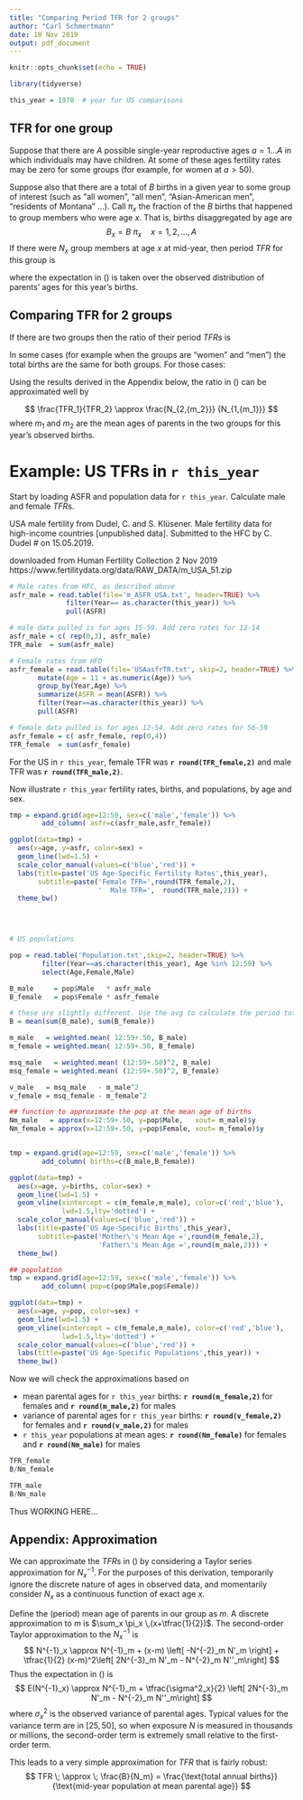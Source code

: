 ```yaml
---
title: "Comparing Period TFR for 2 groups"
author: "Carl Schmertmann"
date: 10 Nov 2019
output: pdf_document
---
```


```r
knitr::opts_chunk$set(echo = TRUE)

library(tidyverse)

this_year = 1970  # year for US comparisons
```

## TFR for one group

Suppose that there are $A$ possible single-year reproductive ages $a=1\ldots A$ in which individuals may have children. At some of these ages fertility rates may be zero for some groups (for example, for women at $a > 50$).

Suppose also that there are a total of $B$ births in a given year to some group of interest (such as "all women", "all men", "Asian-American men", "residents of Montana" ...).  Call $\pi_x$ the fraction of the $B$ births that happened to group members who were age $x$. That is, births disaggregated by age are 
$$
B_x = B \:\pi_x \quad x=1,2,\ldots,A
$$ 
If there were $N_x$ group members at age $x$ at mid-year, then period $TFR$ for this group is

\begin{equation}
\label{eq:mainTFR}
TFR = \sum_x \frac{B_x}{N_x} = B \: \sum_x \pi_x \left(\frac{1}{N_x}\right) = B \: E_{\pi} \left( N^{-1}_x\right) 
\end{equation}

where the expectation in (\ref{eq:mainTFR}) is taken over the observed distribution of parents' ages for this year's births. 


## Comparing TFR for 2 groups

If there are two groups then the ratio of their period $TFR$s is

\begin{equation}
\label{eq:TFRratio}
\frac{TFR_1}{TFR_2} = 
\frac{B_1 \: \cdot \: E_{\pi_1} \left(  N^{-1}_{1x}\right)} 
     {B_2 \: \cdot \: E_{\pi_2} \left(  N^{-1}_{2x} \right)}
\end{equation}

In some cases (for example when the groups are "women" and "men") the total births are the same for both groups. For those cases:
\begin{equation}
\label{eq:TFRratiosameB}
\frac{TFR_1}{TFR_2} = \frac{E_{\pi_1} \left( N^{-1}_{1x}\right)} 
                           {E_{\pi_2} \left(  N^{-1}_{2x} \right)}
\end{equation}

Using the results derived in the Appendix below, the ratio in (\ref{eq:TFRratiosameB}) can be approximated well by

$$
\frac{TFR_1}{TFR_2} \approx  
               \frac{N_{2,{m_2}}} 
                    {N_{1,{m_1}}}  
$$
where $m_1$ and $m_2$ are the mean ages of parents in the two groups for this year's observed births. 


# Example: US TFRs in `r this_year`

Start by loading ASFR and population data for `r this_year`. Calculate male and female $TFR$s.

USA male fertility
from Dudel, C. and S. Klüsener. Male fertility data for high-income 
countries [unpublished data]. Submitted to the HFC by C. Dudel # on 15.05.2019.
 
downloaded from Human Fertility Collection 2 Nov 2019
https://www.fertilitydata.org/data/RAW_DATA/m_USA_51.zip


```r

# Male rates from HFC, as described above
asfr_male = read.table(file='m_ASFR_USA.txt', header=TRUE) %>%
              filter(Year== as.character(this_year)) %>%
              pull(ASFR)

# male data pulled is for ages 15-59. Add zero rates for 12-14
asfr_male = c( rep(0,3), asfr_male)
TFR_male  = sum(asfr_male)

# Female rates from HFD
asfr_female = read.table(file='USAasfrTR.txt', skip=2, header=TRUE) %>%
       mutate(Age = 11 + as.numeric(Age)) %>%
       group_by(Year,Age) %>%
       summarize(ASFR = mean(ASFR)) %>%
       filter(Year==as.character(this_year)) %>%
       pull(ASFR)

# female data pulled is for ages 12-54. Add zero rates for 56-59
asfr_female = c( asfr_female, rep(0,4))
TFR_female  = sum(asfr_female)
```

For the US in `r this_year`, female TFR was **`r round(TFR_female,2)`** and male TFR was  **`r round(TFR_male,2)`**.

Now illustrate `r this_year` fertility rates, births, and populations, by age and sex. 

```r
tmp = expand.grid(age=12:59, sex=c('male','female')) %>%
        add_column( asfr=c(asfr_male,asfr_female))

ggplot(data=tmp) +
  aes(x=age, y=asfr, color=sex) +
  geom_line(lwd=1.5) +
  scale_color_manual(values=c('blue','red')) +
  labs(title=paste('US Age-Specific Fertility Rates',this_year),
       subtitle=paste('Female TFR=',round(TFR_female,2),
                      '  Male TFR=',  round(TFR_male,2))) +
  theme_bw()

   


# US populations

pop = read.table('Population.txt',skip=2, header=TRUE) %>%
        filter(Year==as.character(this_year), Age %in% 12:59) %>%
        select(Age,Female,Male)

B_male     = pop$Male   * asfr_male
B_female   = pop$Female * asfr_female

# these are slightly different. Use the avg to calculate the period total
B = mean(sum(B_male), sum(B_female))

m_male   = weighted.mean( 12:59+.50, B_male)
m_female = weighted.mean( 12:59+.50, B_female)

msq_male   = weighted.mean( (12:59+.50)^2, B_male)
msq_female = weighted.mean( (12:59+.50)^2, B_female)

v_male   = msq_male   - m_male^2
v_female = msq_female - m_female^2

## function to approximate the pop at the mean age of births
Nm_male   = approx(x=12:59+.50, y=pop$Male,   xout= m_male)$y
Nm_female = approx(x=12:59+.50, y=pop$Female, xout= m_female)$y


tmp = expand.grid(age=12:59, sex=c('male','female')) %>%
        add_column( births=c(B_male,B_female))

ggplot(data=tmp) +
  aes(x=age, y=births, color=sex) +
  geom_line(lwd=1.5) +
  geom_vline(xintercept = c(m_female,m_male), color=c('red','blue'),
             lwd=1.5,lty='dotted') +
  scale_color_manual(values=c('blue','red')) +
  labs(title=paste('US Age-Specific Births',this_year),
       subtitle=paste('Mother\'s Mean Age =',round(m_female,2),
                      'Father\'s Mean Age =',round(m_male,2))) +
  theme_bw()

## population
tmp = expand.grid(age=12:59, sex=c('male','female')) %>%
        add_column( pop=c(pop$Male,pop$Female))

ggplot(data=tmp) +
  aes(x=age, y=pop, color=sex) +
  geom_line(lwd=1.5) +
  geom_vline(xintercept = c(m_female,m_male), color=c('red','blue'),
             lwd=1.5,lty='dotted') +
  scale_color_manual(values=c('blue','red')) +
  labs(title=paste('US Age-Specific Populations',this_year)) +
  theme_bw()

```

Now we will check the approximations based on

* mean parental ages for `r this_year` births:  **`r round(m_female,2)` ** for females and **`r round(m_male,2)` ** for males 
* variance of parental ages for `r this_year` births:  **`r round(v_female,2)` ** for females and **`r round(v_male,2)` ** for males 
* `r this_year` populations at mean ages: **`r round(Nm_female)` ** for females and **`r round(Nm_male)` ** for males 

```r

TFR_female
B/Nm_female

TFR_male
B/Nm_male

```

Thus WORKING HERE...

## Appendix: Approximation

We can approximate the $TFR$s in (\ref{eq:mainTFR}) by considering a Taylor series approximation for $N^{-1}_x$. For the purposes of this derivation, temporarily ignore the discrete nature of ages in observed data, and momentarily consider $N_x$ as a continuous function of exact age $x$. 

Define the (period) mean age of parents in our group as $m$. A discrete approximation to $m$ is  $\sum_x \pi_x \,(x+\tfrac{1}{2})$. The second-order Taylor approximation to the $N^{-1}_x$ is 
$$
N^{-1}_x \approx N^{-1}_m + (x-m) \left[ -N^{-2}_m N'_m \right]
+ \tfrac{1}{2} (x-m)^2\left[ 2N^{-3}_m N'_m - N^{-2}_m N''_m\right]
$$
Thus the expectation in (\ref{eq:mainTFR}) is 
$$
E(N^{-1}_x) \approx N^{-1}_m  
+ \tfrac{\sigma^2_x}{2} \left[ 2N^{-3}_m N'_m - N^{-2}_m N''_m\right]
$$
where $\sigma^2_x$ is the observed variance of parental ages. Typical values for the variance term are in $[25,50]$, so when exposure $N$ is measured in thousands or millions, the second-order term is extremely small relative to the first-order term. 

This leads to a very simple approximation for $TFR$ that is fairly robust:
$$
TFR \; \approx \; \frac{B}{N_m} = \frac{\text{total annual births}}{\text{mid-year population at mean parental age}}
$$
